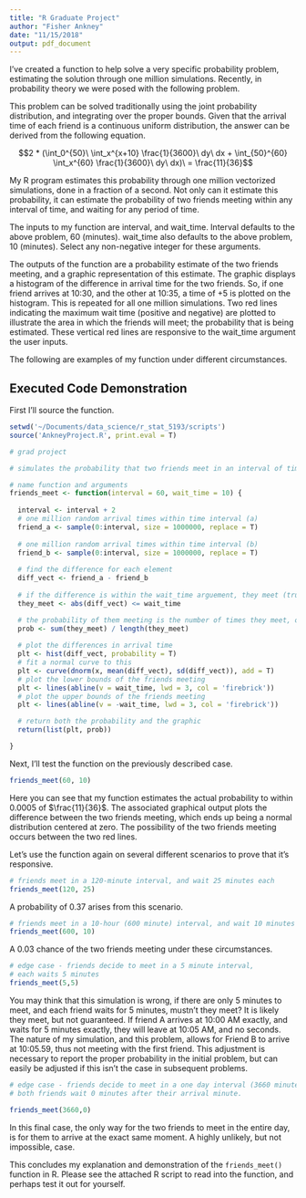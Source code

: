 ```yaml
---
title: "R Graduate Project"
author: "Fisher Ankney"
date: "11/15/2018"
output: pdf_document
--- 
```


I've created a function to help solve a very specific probability problem, estimating the solution through one million simulations. Recently, in probability theory we were posed with the following problem. 

\hfill

\textit{Two friends arrive at a specific spot between 10:00 AM and 11:00 AM. Suppose that each friend arrives randomly during this hour, and each waits 10 minutes. What is the probability that they meet?}

\hfill

This problem can be solved traditionally using the joint probability distribution, and integrating over the proper bounds. Given that the arrival time of each friend is a continuous uniform distribution, the answer can be derived from the following equation. 

\hfill

$$2 * (\int_0^{50}\ \int_x^{x+10} \frac{1}{3600}\ dy\ dx + \int_{50}^{60} \int_x^{60} \frac{1}{3600}\ dy\ dx)\ = \frac{11}{36}$$

\hfill

My R program estimates this probability through one million vectorized simulations, done in a fraction of a second. Not only can it estimate this probability, it can estimate the probability of two friends meeting within any interval of time, and waiting for any period of time. 

\hfill

The inputs to my function are interval, and wait\_time. Interval defaults to the above problem, 60 (minutes). wait\_time also defaults to the above problem, 10 (minutes). Select any non-negative integer for these arguments. 

\hfill

The outputs of the function are a probability estimate of the two friends meeting, and a graphic representation of this estimate. The graphic displays a histogram of the difference in arrival time for the two friends. So, if one friend arrives at 10:30, and the other at 10:35, a time of +5 is plotted on the histogram. This is repeated for all one million simulations. Two red lines indicating the maximum wait time (positive and negative) are plotted to illustrate the area in which the friends will meet; the probability that is being estimated. These vertical red lines are responsive to the wait\_time argument the user inputs. 

\hfill

The following are examples of my function under different circumstances. 

\pagebreak

## Executed Code Demonstration 

\hfill

First I'll source the function.

\hfill

```r
setwd('~/Documents/data_science/r_stat_5193/scripts')
source('AnkneyProject.R', print.eval = T)
```

\hfill

```r
# grad project

# simulates the probability that two friends meet in an interval of time

# name function and arguments
friends_meet <- function(interval = 60, wait_time = 10) {
  
  interval <- interval + 2
  # one million random arrival times within time interval (a)
  friend_a <- sample(0:interval, size = 1000000, replace = T)
  
  # one million random arrival times within time interval (b)
  friend_b <- sample(0:interval, size = 1000000, replace = T)
  
  # find the difference for each element 
  diff_vect <- friend_a - friend_b
  
  # if the difference is within the wait_time arguement, they meet (true)
  they_meet <- abs(diff_vect) <= wait_time

  # the probability of them meeting is the number of times they meet, over the total
  prob <- sum(they_meet) / length(they_meet)
  
  # plot the differences in arrival time 
  plt <- hist(diff_vect, probability = T)
  # fit a normal curve to this
  plt <- curve(dnorm(x, mean(diff_vect), sd(diff_vect)), add = T)
  # plot the lower bounds of the friends meeting
  plt <- lines(abline(v = wait_time, lwd = 3, col = 'firebrick'))
  # plot the upper bounds of the friends meeting
  plt <- lines(abline(v = -wait_time, lwd = 3, col = 'firebrick'))

  # return both the probability and the graphic
  return(list(plt, prob))

}
```

Next, I'll test the function on the previously described case. 

\hfill
```r
friends_meet(60, 10)
```

\hfill

Here you can see that my function estimates the actual probability to within 0.0005 of $\frac{11}{36}$. The associated graphical output plots the difference between the two friends meeting, which ends up being a normal distribution centered at zero. The possibility of the two friends meeting occurs between the two red lines. 

\pagebreak

Let's use the function again on several different scenarios to prove that it's responsive. 

\hfill

```r
# friends meet in a 120-minute interval, and wait 25 minutes each
friends_meet(120, 25)
```

\hfill

A probability of 0.37 arises from this scenario. 

\pagebreak

```r
# friends meet in a 10-hour (600 minute) interval, and wait 10 minutes each
friends_meet(600, 10)
```

\hfill

A 0.03 chance of the two friends meeting under these circumstances.

\pagebreak

```r
# edge case - friends decide to meet in a 5 minute interval, 
# each waits 5 minutes
friends_meet(5,5)
```

\hfill

You may think that this simulation is wrong, if there are only 5 minutes to meet, and each friend waits for 5 minutes, mustn't they meet? It is likely they meet, but not guaranteed. If friend A arrives at 10:00 AM exactly, and waits for 5 minutes exactly, they will leave at 10:05 AM, and no seconds. The nature of my simulation, and this problem, allows for Friend B to arrive at 10:05.59, thus not meeting with the first friend. This adjustment is necessary to report the proper probability in the initial problem, but can easily be adjusted if this isn't the case in subsequent problems. 

\pagebreak

```r
# edge case - friends decide to meet in a one day interval (3660 minutes)
# both friends wait 0 minutes after their arrival minute. 

friends_meet(3660,0)
```

\hfill

In this final case, the only way for the two friends to meet in the entire day, is for them to arrive at the exact same moment. A highly unlikely, but not impossible, case. 

\hfill

This concludes my explanation and demonstration of the `friends_meet()` function in R. Please see the attached R script to read into the function, and perhaps test it out for yourself. 




